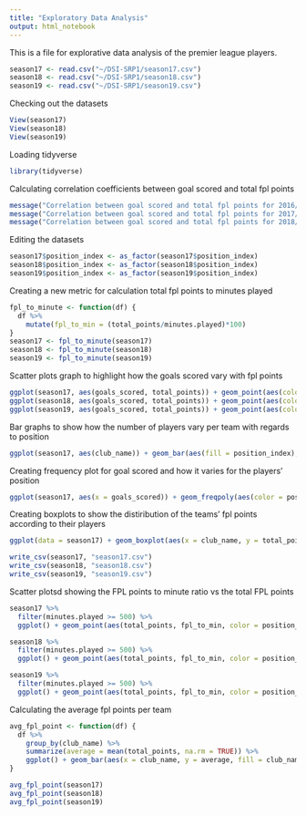```yaml
---
title: "Exploratory Data Analysis"
output: html_notebook
---
```


This is a file for explorative data analysis of the premier league players.

```r
season17 <- read.csv("~/DSI-SRP1/season17.csv")
season18 <- read.csv("~/DSI-SRP1/season18.csv")
season19 <- read.csv("~/DSI-SRP1/season19.csv")
```

Checking out the datasets
```r
View(season17)
View(season18)
View(season19)
```

Loading tidyverse
```r
library(tidyverse)
```

Calculating correlation coefficients between goal scored and total fpl points
```r
message("Correlation between goal scored and total fpl points for 2016/17: ", with(season17, cor(goals_scored,total_points)))
message("Correlation between goal scored and total fpl points for 2017/18: ", with(season18, cor(goals_scored,total_points)))
message("Correlation between goal scored and total fpl points for 2018/19: ", with(season19, cor(goals_scored,total_points)))
```
Editing the datasets
```r
season17$position_index <- as_factor(season17$position_index)
season18$position_index <- as_factor(season18$position_index)
season19$position_index <- as_factor(season19$position_index)
```

Creating a new metric for calculation total fpl points to minutes played
```r
fpl_to_minute <- function(df) {
  df %>% 
    mutate(fpl_to_min = (total_points/minutes.played)*100)
}
season17 <- fpl_to_minute(season17)
season18 <- fpl_to_minute(season18)
season19 <- fpl_to_minute(season19)
```

Scatter plots graph to highlight how the goals scored vary with fpl points
```r
ggplot(season17, aes(goals_scored, total_points)) + geom_point(aes(color = position_index)) + labs(title = "Total FPL points vs Goal Scored in 2016/17")
ggplot(season18, aes(goals_scored, total_points)) + geom_point(aes(color = position_index)) + labs(title = "Total FPL points vs Goal Scored in 2017/18")
ggplot(season19, aes(goals_scored, total_points)) + geom_point(aes(color = position_index)) + labs(title = "Total FPL points vs Goal Scored in 2018/19")
```

Bar graphs to show how the number of players vary per team with regards to position
```r
ggplot(season17, aes(club_name)) + geom_bar(aes(fill = position_index),position = "fill") + theme(axis.text.x = element_text(angle = 90, hjust = 1))

```
Creating frequency plot for goal scored and how it varies for the players' position

```r
ggplot(season17, aes(x = goals_scored)) + geom_freqpoly(aes(color = position_index), binwidth = 2)
```
Creating boxplots to show the distiribution of the teams' fpl points according to their players
```r
ggplot(data = season17) + geom_boxplot(aes(x = club_name, y = total_points), na.rm = TRUE) + theme(axis.text.x = element_text(angle = 90, hjust = 1))
```

```r
write_csv(season17, "season17.csv")
write_csv(season18, "season18.csv")
write_csv(season19, "season19.csv")
```

Scatter plotsd showing the FPL points to minute ratio vs the total FPL points

```r
season17 %>% 
  filter(minutes.played >= 500) %>% 
  ggplot() + geom_point(aes(total_points, fpl_to_min, color = position_index), na.rm = TRUE) + labs(x = "Total FPL points", y = "FPL points-to-minute ratio", title = "FPL points to minutes played ratio vs Total FPL points for players\nwho have played more than 500 minutes")
``` 

```r
season18 %>% 
  filter(minutes.played >= 500) %>% 
  ggplot() + geom_point(aes(total_points, fpl_to_min, color = position_index), na.rm = TRUE) + labs(x = "Total FPL points", y = "FPL points-to-minute ratio", title = "FPL points to minutes played ratio vs Total FPL points for players\nwho have played more than 500 minutes")
```

```r
season19 %>% 
  filter(minutes.played >= 500) %>% 
  ggplot() + geom_point(aes(total_points, fpl_to_min, color = position_index), na.rm = TRUE) + labs(x = "Total FPL points", y = "FPL points-to-minute ratio", title = "FPL points to minutes played ratio vs Total FPL points for players\nwho have played more than 500 minutes")
```

Calculating the average fpl points per team

```r
avg_fpl_point <- function(df) {
  df %>% 
    group_by(club_name) %>%
    summarize(average = mean(total_points, na.rm = TRUE)) %>%
    ggplot() + geom_bar(aes(x = club_name, y = average, fill = club_name), stat = "identity") + theme(axis.text.x = element_text(angle = 90, hjust = 1)) + labs(x = "Club Name", y = "Average FPL points", title = ("The average FPL points achieved by each team"))
}
```

```r
avg_fpl_point(season17)
avg_fpl_point(season18)
avg_fpl_point(season19)

```


